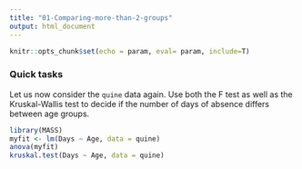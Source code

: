 ```yaml
---
title: "01-Comparing-more-than-2-groups"
output: html_document
---
```


```r
knitr::opts_chunk$set(echo = param, eval= param, include=T)
```


### Quick tasks

Let us now consider the `quine` data again. Use both the F test as well as the Kruskal-Wallis test to decide if the number of days of absence differs between age groups. 

```r
library(MASS)
myfit <- lm(Days ~ Age, data = quine)
anova(myfit)
kruskal.test(Days ~ Age, data = quine)
```